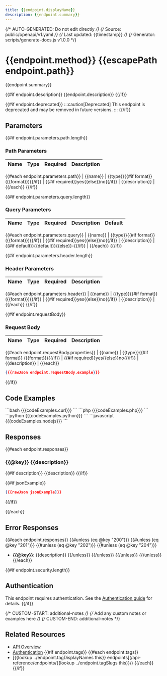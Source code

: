 ```yaml
---
title: {{endpoint.displayName}}
description: {{endpoint.summary}}
---
```


{/* AUTO-GENERATED: Do not edit directly */}
{/* Source: public/openapi/v1.yaml */}
{/* Last updated: {{timestamp}} */}
{/* Generator: scripts/generate-docs.js v1.0.0 */}


# {{endpoint.method}} {{escapePath endpoint.path}}

{{endpoint.summary}}

{{#if endpoint.description}}
{{endpoint.description}}
{{/if}}

{{#if endpoint.deprecated}}
:::caution[Deprecated]
This endpoint is deprecated and may be removed in future versions.
:::
{{/if}}

## Parameters

{{#if endpoint.parameters.path.length}}
### Path Parameters

| Name | Type | Required | Description |
|------|------|----------|-------------|
{{#each endpoint.parameters.path}}
| {{name}} | {{type}}{{#if format}} ({{format}}){{/if}} | {{#if required}}yes{{else}}no{{/if}} | {{description}} |
{{/each}}
{{/if}}

{{#if endpoint.parameters.query.length}}
### Query Parameters

| Name | Type | Required | Description | Default |
|------|------|----------|-------------|---------|
{{#each endpoint.parameters.query}}
| {{name}} | {{type}}{{#if format}} ({{format}}){{/if}} | {{#if required}}yes{{else}}no{{/if}} | {{description}} | {{#if default}}{{default}}{{else}}-{{/if}} |
{{/each}}
{{/if}}

{{#if endpoint.parameters.header.length}}
### Header Parameters

| Name | Type | Required | Description |
|------|------|----------|-------------|
{{#each endpoint.parameters.header}}
| {{name}} | {{type}}{{#if format}} ({{format}}){{/if}} | {{#if required}}yes{{else}}no{{/if}} | {{description}} |
{{/each}}
{{/if}}

{{#if endpoint.requestBody}}
### Request Body

| Name | Type | Required | Description |
|------|------|----------|-------------|
{{#each endpoint.requestBody.properties}}
| {{name}} | {{type}}{{#if format}} ({{format}}){{/if}} | {{#if required}}yes{{else}}no{{/if}} | {{description}} |
{{/each}}

```json
{{{rawJson endpoint.requestBody.example}}}
```
{{/if}}

## Code Examples

<Tabs>
  <TabItem label="cURL">
    ```bash
    {{{codeExamples.curl}}}
    ```
  </TabItem>
  <TabItem label="PHP">
    ```php
    {{{codeExamples.php}}}
    ```
  </TabItem>
  <TabItem label="Python">
    ```python
    {{{codeExamples.python}}}
    ```
  </TabItem>
  <TabItem label="Node.js">
    ```javascript
    {{{codeExamples.nodejs}}}
    ```
  </TabItem>
</Tabs>

## Responses

{{#each endpoint.responses}}
### {{@key}} {{description}}

{{#if description}}
{{description}}
{{/if}}

{{#if jsonExample}}
```json
{{{rawJson jsonExample}}}
```
{{/if}}

{{/each}}

## Error Responses

{{#each endpoint.responses}}
{{#unless (eq @key "200")}}
{{#unless (eq @key "201")}}
{{#unless (eq @key "202")}}
{{#unless (eq @key "204")}}
- **{{@key}}**: {{description}}
{{/unless}}
{{/unless}}
{{/unless}}
{{/unless}}
{{/each}}

{{#if endpoint.security.length}}
## Authentication

This endpoint requires authentication. See the [Authentication guide](/api-reference/authentication/) for details.
{{/if}}

{/* CUSTOM-START: additional-notes */}
{/* Add any custom notes or examples here */}
{/* CUSTOM-END: additional-notes */}

## Related Resources

- [API Overview](/api-reference/overview/)
- [Authentication](/api-reference/authentication/)
{{#if endpoint.tags}}
{{#each endpoint.tags}}
- [{{lookup ../endpoint.tagDisplayNames this}} endpoints](/api-reference/endpoints/{{lookup ../endpoint.tagSlugs this}}/)
{{/each}}
{{/if}}
